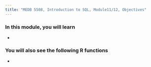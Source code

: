 ```yaml
---
title: "MEDB 5508, Introduction to SQL, Module11/12, Objectives"
---
```


### In this module, you will learn

+ 

### You will also see the following R functions

+ 